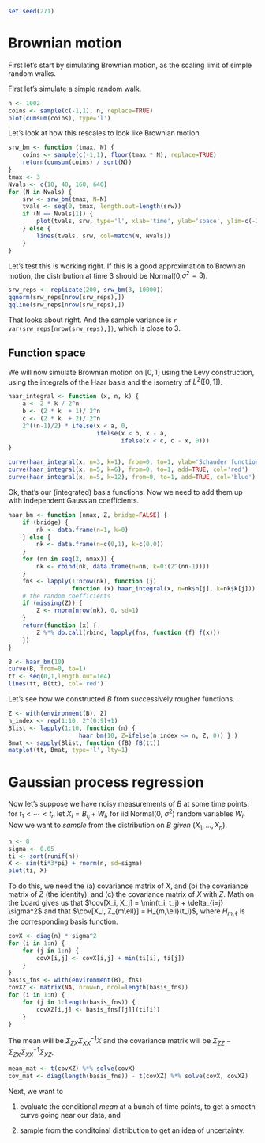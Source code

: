 ```r
set.seed(271)
```

# Brownian motion

First let's start by simulating Brownian motion,
as the scaling limit of simple random walks.

First let's simulate a simple random walk.
```r
n <- 1002
coins <- sample(c(-1,1), n, replace=TRUE)
plot(cumsum(coins), type='l')
```

Let's look at how this rescales to look like Brownian motion.
```r
srw_bm <- function (tmax, N) {
    coins <- sample(c(-1,1), floor(tmax * N), replace=TRUE)
    return(cumsum(coins) / sqrt(N))
}
tmax <- 3
Nvals <- c(10, 40, 160, 640)
for (N in Nvals) {
    srw <- srw_bm(tmax, N=N)
    tvals <- seq(0, tmax, length.out=length(srw))
    if (N == Nvals[1]) {
        plot(tvals, srw, type='l', xlab='time', ylab='space', ylim=c(-2*sqrt(3),2*sqrt(3)))
    } else {
        lines(tvals, srw, col=match(N, Nvals))
    }
}
```

Let's test this is working right.
If this is a good approximation to Brownian motion,
the distribution at time 3 should be Normal(0,$\sigma^2=3$).
```r
srw_reps <- replicate(200, srw_bm(3, 10000))
qqnorm(srw_reps[nrow(srw_reps),])
qqline(srw_reps[nrow(srw_reps),])
```
That looks about right. And the sample variance is `r var(srw_reps[nrow(srw_reps),])`,
which is close to 3.


## Function space

We will now simulate Brownian motion on $[0,1]$ using the Levy construction,
using the integrals of the Haar basis and the isometry of $L^2([0,1])$.
```r
haar_integral <- function (x, n, k) {
    a <- 2 * k / 2^n
    b <- (2 * k  + 1)/ 2^n
    c <- (2 * k  + 2)/ 2^n
    2^((n-1)/2) * ifelse(x < a, 0,
                         ifelse(x < b, x - a,
                                ifelse(x < c, c - x, 0)))
}

curve(haar_integral(x, n=3, k=1), from=0, to=1, ylab='Schauder function value')
curve(haar_integral(x, n=5, k=6), from=0, to=1, add=TRUE, col='red')
curve(haar_integral(x, n=5, k=12), from=0, to=1, add=TRUE, col='blue')
```

Ok, that's our (integrated) basis functions.
Now we need to add them up with independent Gaussian coefficients.
```r
haar_bm <- function (nmax, Z, bridge=FALSE) {
    if (bridge) {
        nk <- data.frame(n=1, k=0)
    } else {
        nk <- data.frame(n=c(0,1), k=c(0,0))
    }
    for (nn in seq(2, nmax)) {
        nk <- rbind(nk, data.frame(n=nn, k=0:(2^(nn-1))))
    }
    fns <- lapply(1:nrow(nk), function (j)
                  function (x) haar_integral(x, n=nk$n[j], k=nk$k[j]))
    # the random coefficients
    if (missing(Z)) {
        Z <- rnorm(nrow(nk), 0, sd=1)
    }
    return(function (x) {
        Z %*% do.call(rbind, lapply(fns, function (f) f(x)))
    })
}

B <- haar_bm(10)
curve(B, from=0, to=1)
tt <- seq(0,1,length.out=1e4)
lines(tt, B(tt), col='red')
```

Let's see how we constructed $B$ from successively rougher functions.
```r
Z <- with(environment(B), Z)
n_index <- rep(1:10, 2^(0:9)+1)
Blist <- lapply(1:10, function (n) {
                    haar_bm(10, Z=ifelse(n_index <= n, Z, 0)) } )
Bmat <- sapply(Blist, function (fB) fB(tt))
matplot(tt, Bmat, type='l', lty=1)
```

# Gaussian process regression

Now let's suppose we have noisy measurements of $B$ at some time points:
for $t_1 < \cdots < t_n$ let
$X_i = B_{t_i} + W_i$, for iid Normal(0, $\sigma^2$) random variables $W_i$.
Now we want to *sample* from the distribution on $B$ *given* $(X_1, \ldots, X_n)$.
```r
n <- 8
sigma <- 0.05
ti <- sort(runif(n))
X <- sin(ti*3*pi) + rnorm(n, sd=sigma)
plot(ti, X)
```

To do this, we need the (a) covariance matrix of $X$,
and (b) the covariance matrix of $Z$ (the identity),
and (c) the covariance matrix of $X$ with $Z$.
Math on the board gives us that
$\cov[X_i, X_j] = \min(t_i, t_j) + \delta_{i=j} \sigma^2$
and that
$\cov[X_i, Z_{m\ell}] = H_{m,\ell}(t_i)$,
where $H_{m,\ell}$ is the corresponding basis function.
```r
covX <- diag(n) * sigma^2
for (i in 1:n) {
    for (j in 1:n) {
        covX[i,j] <- covX[i,j] + min(ti[i], ti[j])
    }
}
basis_fns <- with(environment(B), fns)
covXZ <- matrix(NA, nrow=n, ncol=length(basis_fns))
for (i in 1:n) {
    for (j in 1:length(basis_fns)) {
        covXZ[i,j] <- basis_fns[[j]](ti[i])
    }
}
```
The mean will be $\Sigma_{ZX} \Sigma_{XX}^{-1} X$
and the covariance matrix will be
$\Sigma_{ZZ} - \Sigma_{ZX} \Sigma_{XX}^{-1} \Sigma_{XZ}$.
```r
mean_mat <- t(covXZ) %*% solve(covX)
cov_mat <- diag(length(basis_fns)) - t(covXZ) %*% solve(covX, covXZ)
```

Next, we want to 

1. evaluate the conditional *mean* at a bunch of time points,
   to get a smooth curve going near our data, and

2. sample from the conditoinal distribution to get an idea of uncertainty.
